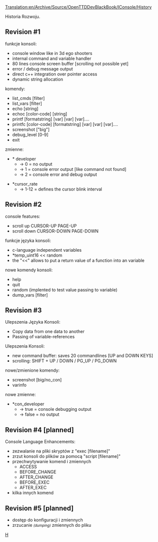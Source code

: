 [[Translation:en/Archive/Source/OpenTTDDevBlackBook/IConsole/History]]
 
<!--{{DevDoc}}-->{{pl/Development/Rozwój}}

Historia Rozwoju.

==Revision #1==
funkcje konsoli:
* console window like in 3d ego shooters
* internal command and variable handler
* 80 lines console screen buffer [scrolling not possible yet]
* error / debug message output
* direct c++ integration over pointer access
* dynamic string allocation

komendy:
* list_cmds [filter]
* list_vars [filter]
* echo [string]
* echoc [color-code] [string]
* printf [formatstring] [var] [var] [var]....
* printfc [color-code] [formatstring] [var] [var] [var]....
* screenshot ["big"]
* debug_level [0-9]
* exit

zmienne:
* * developer
** -> 0 = no output
** -> 1 = console error output [like command not found]
** -> 2 = console error and debug output

* *cursor_rate
** -> 1-12 = defines the cursor blink interval

==Revision #2==
console features:
* scroll up CURSOR-UP PAGE-UP
* scroll down CURSOR-DOWN PAGE-DOWN

funkcje języka konsoli:
* c-language independent variables
* *temp_uint16 << random
* the "<<" allows to put a return value of a function into an variable

nowe komendy konsoli:
* help
* quit
* random (implented to test value passing to variable)
* dump_vars [filter]

==Revision #3==
Ulepszenia Języka Konsoli:
* Copy data from one data to another
* Passing of variable-references

Ulepszenia Konsoli:
* new command buffer: saves 20 commandlines [UP and DOWN KEYS]
* scrolling: SHIFT + UP / DOWN / PG_UP / PG_DOWN

nowe/zmienione komendy:
* screenshot [big/no_con]
* varinfo

nowe zmienne:
* *con_developer
** -> true = console debugging output
** -> false = no output

==Revision #4 [planned]==
Console Language Enhancements:
* zezwalanie na pliki skryptów z "exec [filename]"
* zrzut konsoli do plików za pomocą "script [filename]"
* przechwytywanie komend i zmiennych
** ACCESS
** BEFORE_CHANGE
** AFTER_CHANGE
** BEFORE_EXEC
** AFTER_EXEC
* kilka innych komend

==Revision #5 [planned]==
* dostęp do konfiguracji i zmiennych
* zrzucanie <small>''(dumping)''</small> zmiennych do pliku

<!--[[Category:OpenTTDDevBlackBook|H]]--> [[Category:pl/Archive/Source/OpenTTDDevBlackBook|H]]